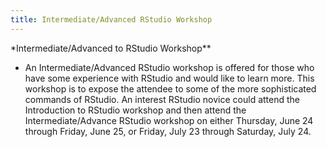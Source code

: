 ```yaml
---
title: Intermediate/Advanced RStudio Workshop
---
```


*Intermediate/Advanced to RStudio Workshop**

* An Intermediate/Advanced RStudio workshop is offered for those who have some experience with RStudio and would like to learn more. This workshop is to expose the attendee to some of the more sophisticated commands of RStudio. An interest RStudio novice could attend the Introduction to RStudio workshop and then attend the Intermediate/Advance RStudio workshop on either Thursday, June 24 through Friday, June 25, or Friday, July 23 through Saturday, July 24.
